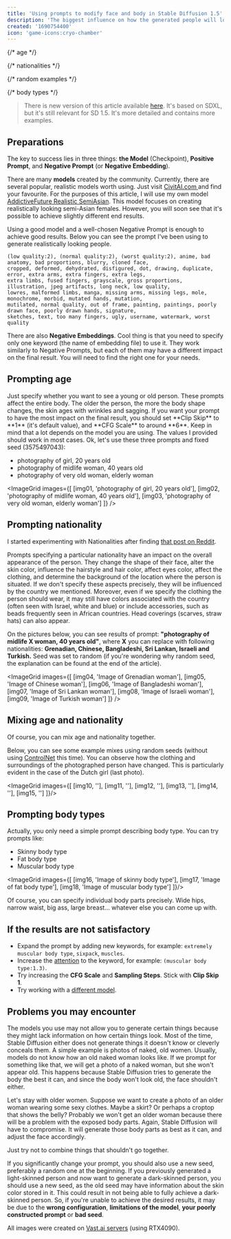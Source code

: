 ```yaml
---
title: 'Using prompts to modify face and body in Stable Diffusion 1.5'
description: 'The biggest influence on how the generated people will look comes from the model we use and our well-written prompts. We can adjust the face, body, and clothing of generated characters through basic prompts. This article will show you how to do it.'
created: '1690754400'
icon: 'game-icons:cryo-chamber'
---
```



{/* age */}

{/* nationalities */}

{/* random examples */}

{/* body types */}

> There is new version of this article available [here](/using-prompts-to-modify-face-and-body-in-stable-diffusion-xl).
It's based on SDXL, but it's still relevant for SD 1.5.
It's more detailed and contains more examples.

## Preparations

The key to success lies in three things: **the Model** (Checkpoint), **Positive Prompt**, and **Negative Prompt** (or **Negative Embedding**).

There are many **models** created by the community.
Currently, there are several popular, realistic models worth using. Just visit <a href="https://civitai.com/models?ref_code=ADD-THI">CivitAI.com </a> and find your favourite.
For the purposes of this article, I will use my own model <a href="https://civitai.com/models/94725/addictivefuturerealisticsemiasian?ref_code=ADD-THI">AddictiveFuture Realistic SemiAsian</a>.
This model focuses on creating realistically looking semi-Asian females.
However, you will soon see that it's possible to achieve slightly different end results.

Using a good model and a well-chosen Negative Prompt is enough to achieve good results.
Below you can see the prompt I've been using to generate realistically looking people. 

```
(low quality:2), (normal quality:2), (worst quality:2), anime, bad anatomy, bad proportions, blurry, cloned face,
cropped, deformed, dehydrated, disfigured, dot, drawing, duplicate, error, extra arms, extra fingers, extra legs,
extra limbs, fused fingers, grayscale, gross proportions, illustration, jpeg artifacts, long neck, low quality,
lowres, malformed limbs, manga, missing arms, missing legs, mole, monochrome, morbid, mutated hands, mutation,
mutilated, normal quality, out of frame, painting, paintings, poorly drawn face, poorly drawn hands, signature,
sketches, text, too many fingers, ugly, username, watermark, worst quality
```

There are also **Negative Embeddings**. 
Cool thing is that you need to specify only one keyword (the name of embedding file) to use it.
They work similarly to Negative Prompts, but each of them may have a different impact on the final result. 
You will need to find the right one for your needs. 

## Prompting age

<p>
  Just specify whether you want to see a young or old person. These prompts affect the entire body. The older the
  person, the more the body shape changes, the skin ages with wrinkles and sagging. If you want your prompt to have the
  most impact on the final result, you should set **Clip Skip** to **1** (it's default value), and **CFG Scale** to
  around **6**. Keep in mind that a lot depends on the model you are using. The values I provided should work in most
  cases. Ok, let's use these three prompts and fixed seed (3575497043):
</p>


- photography of girl, 20 years old
- photography of midlife woman, 40 years old
- photography of very old woman, elderly woman

<ImageGrid images={[
    [img01, 'photography of girl, 20 years old'],
    [img02, 'photography of midlife woman, 40 years old'],
    [img03, 'photography of very old woman, elderly woman']
  ]}
/>

## Prompting nationality

I started experimenting with Nationalities after finding <a href="https://www.reddit.com/r/StableDiffusion/comments/13oea0i/photorealistic_portraits_of_200_ethinicities/">that post on Reddit</a>.

Prompts specifying a particular nationality have an impact on the overall appearance of the person.
They change the shape of their face, alter the skin color, influence the hairstyle and hair color, affect eyes color,
affect the clothing, and determine the background of the location where the person is situated.
If we don't specify these aspects precisely, they will be influenced by the country we mentioned.
Moreover, even if we specify the clothing the person should wear,
it may still have colors associated with the country (often seen with Israel, white and blue) or include accessories,
such as beads frequently seen in African countries.
Head coverings (scarves, straw hats) can also appear.

On the pictures below, you can see results of prompt: **"photography of midlife X woman, 40 years old"**, where **X** you can replace with following nationalities: **Grenadian, Chinese, Bangladeshi, Sri Lankan, Israeli and Turkish.** Seed was set to random (if you're wondering why random seed, the explanation can be found at the end of the article).

<ImageGrid images={[
    [img04, 'Image of Grenadian woman'],
    [img05, 'Image of Chinese woman'],
    [img06, 'Image of Bangladeshi woman'],
    [img07, 'Image of Sri Lankan woman'],
    [img08, 'Image of Israeli woman'],
    [img09, 'Image of Turkish woman']
  ]}
/>

## Mixing age and nationality

Of course, you can mix age and nationality together.

Below, you can see some example mixes using random seeds (without using <a href="https://github.com/lllyasviel/ControlNet">ControlNet</a> this time).
You can observe how the clothing and surroundings of the photographed person have changed. This is particularly evident in the case of the Dutch girl (last photo).

<ImageGrid images={[
    [img10, ''],
    [img11, ''],
    [img12, ''],
    [img13, ''],
    [img14, ''],
    [img15, '']
]}/>

## Prompting body types

Actually, you only need a simple prompt describing body type. You can try prompts like:

<ul>
  <li>Skinny body type</li>
  <li>Fat body type</li>
  <li>Muscular body type</li>
</ul>

<ImageGrid images={[
    [img16, 'Image of skinny body type'],
    [img17, 'Image of fat body type'],
    [img18, 'Image of muscular body type']
]}/>

Of course, you can specify individual body parts precisely.
Wide hips, narrow waist, big ass, large breast... whatever else you can come up with.

## If the results are not satisfactory

- Expand the prompt by adding new keywords, for example: `extremely muscular body type`, `sixpack`, `muscles`.
- Increase the [attention](https://github.com/AUTOMATIC1111/stable-diffusion-webui/wiki/Features#attentionemphasis) to the keyword, for example: `(muscular body type:1.3)`.
- Try increasing the **CFG Scale** and **Sampling Steps**. Stick with **Clip Skip 1**.
- Try working with a <a href='https://civitai.com/models?ref_code=ADD-THI'>different model</a>.

## Problems you may encounter

The models you use may not allow you to generate certain things because they might lack information on how certain things look.
Most of the time, Stable Diffusion either does not generate things it doesn't know or cleverly conceals them.
A simple example is photos of naked, old women. Usually, models do not know how an old naked woman looks like.
If we prompt for something like that, we will get a photo of a naked woman, but she won't appear old.
This happens because Stable Diffusion tries to generate the body the best it can, and since the body won't look old, the face shouldn't either.

Let's stay with older women.
Suppose we want to create a photo of an older woman wearing some sexy clothes. Maybe a skirt? Or perhaps a croptop that shows the belly?
Probably we won't get an older woman because there will be a problem with the exposed body parts.
Again, Stable Diffusion will have to compromise. It will generate those body parts as best as it can, and adjust the face accordingly.

Just try not to combine things that shouldn't go together.

If you significantly change your prompt, you should also use a new seed, preferably a random one at the beginning.
If you previously generated a light-skinned person and now want to generate a dark-skinned person, you should use a new seed, as the old seed may have information about the skin color stored in it.
This could result in not being able to fully achieve a dark-skinned person.
So, if you're unable to achieve the desired results, it may be due to the **wrong configuration**, **limitations of the model**, **your poorly constructed prompt** or **bad seed**.

All images were created on [Vast.ai servers](https://cloud.vast.ai/?ref_id=62878) (using RTX4090).
